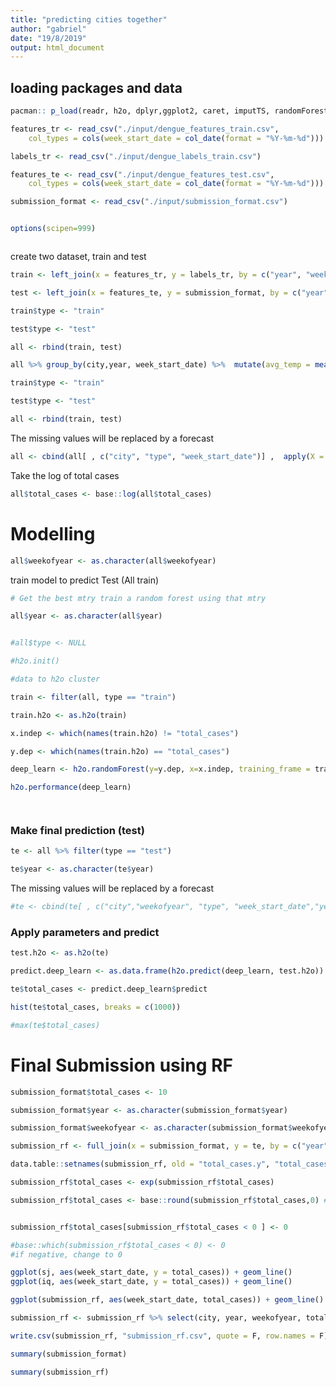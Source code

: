 ```yaml
---
title: "predicting cities together"
author: "gabriel"
date: "19/8/2019"
output: html_document
---
```


## loading packages and data

```r
pacman:: p_load(readr, h2o, dplyr,ggplot2, caret, imputTS, randomForest, data.table, lubridate, corrplot, quantreg, iClick, h2o)

features_tr <- read_csv("./input/dengue_features_train.csv", 
    col_types = cols(week_start_date = col_date(format = "%Y-%m-%d")))

labels_tr <- read_csv("./input/dengue_labels_train.csv")

features_te <- read_csv("./input/dengue_features_test.csv", 
    col_types = cols(week_start_date = col_date(format = "%Y-%m-%d")))

submission_format <- read_csv("./input/submission_format.csv")


options(scipen=999)



```

create two dataset, train and test

```r

train <- left_join(x = features_tr, y = labels_tr, by = c("year", "weekofyear", "city"))

test <- left_join(x = features_te, y = submission_format, by = c("year", "weekofyear", "city"))

train$type <- "train"

test$type <- "test"

all <- rbind(train, test)

all %>% group_by(city,year, week_start_date) %>%  mutate(avg_temp = mean(reanalysis_avg_temp_k, reanalysis_air_temp_k, na.rm = T, trim = 0), avg_precip = mean(station_precip_mm, precipitation_amt_mm, na.rm = T, trim = 0),  station_avg_temp_c = NULL, reanalysis_avg_temp_k = NULL, reanalysis_air_temp_k = NULL, station_precip_mm = NULL, precipitation_amt_mm = NULL) # Create avg of tempearature and preciptation


```




```r

train$type <- "train"

test$type <- "test"

all <- rbind(train, test)
```


The missing values will be replaced by a forecast

```r

all <- cbind(all[ , c("city", "type", "week_start_date")] ,  apply(X = all[, which(sapply(all,is.numeric))], MARGIN = 2, function(x) imputeTS::na.kalman(x)))


```


Take the log of total cases

```r

all$total_cases <- base::log(all$total_cases)

```


# Modelling 


```r


all$weekofyear <- as.character(all$weekofyear) 

```

train model to predict Test (All train)

```r


# Get the best mtry train a random forest using that mtry

all$year <- as.character(all$year)


#all$type <- NULL


```

```r

#h2o.init()

#data to h2o cluster

train <- filter(all, type == "train")

train.h2o <- as.h2o(train)

x.indep <- which(names(train.h2o) != "total_cases")

y.dep <- which(names(train.h2o) == "total_cases")  

deep_learn <- h2o.randomForest(y=y.dep, x=x.indep, training_frame = train.h2o)

h2o.performance(deep_learn)




```


### Make final prediction  (test)

```r

te <- all %>% filter(type == "test")

te$year <- as.character(te$year)


```

The missing values will be replaced by a forecast

```r

#te <- cbind(te[ , c("city","weekofyear", "type", "week_start_date","year")] ,  apply(X = te[, which(sapply(te,is.numeric))], MARGIN = 2, function(x) imputeTS::na.kalman(x)))

```

### Apply parameters and predict

```r


test.h2o <- as.h2o(te)

predict.deep_learn <- as.data.frame(h2o.predict(deep_learn, test.h2o))

te$total_cases <- predict.deep_learn$predict

hist(te$total_cases, breaks = c(1000))

#max(te$total_cases)

```


# Final Submission using RF

```r


submission_format$total_cases <- 10

submission_format$year <- as.character(submission_format$year)

submission_format$weekofyear <- as.character(submission_format$weekofyear)

submission_rf <- full_join(x = submission_format, y = te, by = c("year","weekofyear", "city"))

data.table::setnames(submission_rf, old = "total_cases.y", "total_cases")

submission_rf$total_cases <- exp(submission_rf$total_cases)

submission_rf$total_cases <- base::round(submission_rf$total_cases,0) # Round


submission_rf$total_cases[submission_rf$total_cases < 0 ] <- 0

#base::which(submission_rf$total_cases < 0) <- 0
#if negative, change to 0
```


```r

ggplot(sj, aes(week_start_date, y = total_cases)) + geom_line()
ggplot(iq, aes(week_start_date, y = total_cases)) + geom_line()

ggplot(submission_rf, aes(week_start_date, total_cases)) + geom_line() + facet_wrap(city~.)

submission_rf <- submission_rf %>% select(city, year, weekofyear, total_cases) 

write.csv(submission_rf, "submission_rf.csv", quote = F, row.names = F)

summary(submission_format)

summary(submission_rf)


```